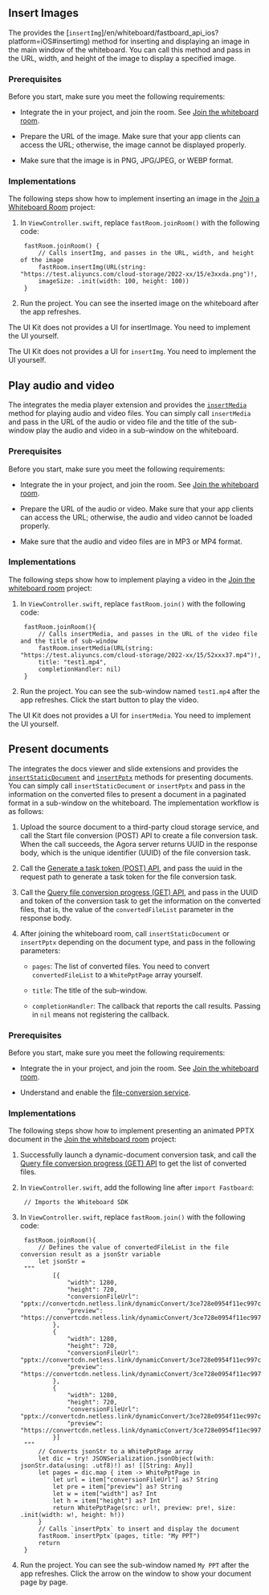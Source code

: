 <PlatformWrapper platform="ios">


## Insert Images

The <Vg k="UIK" /> provides the [`insertImg`]/en/whiteboard/fastboard_api_ios?platform=iOS#insertimg) method for inserting and displaying an image in the main window of the whiteboard. You can call this method and pass in the URL, width, and height of the image to display a specified image.

### Prerequisites

Before you start, make sure you meet the following requirements:

- Integrate the <Vg k="UIK" /> in your project, and join the room. See [Join the whiteboard room](../get-started/get-started-uikit#join-the-whiteboard-room).

- Prepare the URL of the image. Make sure that your app clients can access the URL; otherwise, the image cannot be displayed properly.

- Make sure that the image is in PNG, JPG/JPEG, or WEBP format.

### Implementations

The following steps show how to implement inserting an image in the [Join a Whiteboard Room](./join_whiteboard_room_ios_fastboard?platform=iOS) project:

1. In `ViewController.swift`, replace `fastRoom.joinRoom()` with the following code:

        fastRoom.joinRoom() {
            // Calls insertImg, and passes in the URL, width, and height of the image
            fastRoom.insertImg(URL(string: "https://test.aliyuncs.com/cloud-storage/2022-xx/15/e3xxda.png")!,
            imageSize: .init(width: 100, height: 100))
        }

2. Run the project. You can see the inserted image on the whiteboard after the app refreshes.

The UI Kit does not provides a UI for insertImage. You need to implement the UI yourself.

<div class = "alert note">The UI Kit does not provides a UI for <code>insertImg</code>. You need to implement the UI yourself.</div>

## Play audio and video

The <Vg k="UIK" /> integrates the media player extension and provides the [`insertMedia`](/en/whiteboard/fastboard_api_ios?platform=iOS#insertmedia) method for playing audio and video files. You can simply call `insertMedia` and pass in the URL of the audio or video file and the title of the sub-window play the audio and video in a sub-window on the whiteboard.

### Prerequisites

Before you start, make sure you meet the following requirements:

- Integrate the <Vg k="UIK" /> in your project, and join the room. See [Join the whiteboard room](../get-started/get-started-uikit#join-the-whiteboard-room).

- Prepare the URL of the audio or video. Make sure that your app clients can access the URL; otherwise, the audio and video cannot be loaded properly.

- Make sure that the audio and video files are in MP3 or MP4 format.

### Implementations

The following steps show how to implement playing a video in the [Join the whiteboard room](../get-started/get-started-uikit#join-the-whiteboard-room) project:

1. In `ViewController.swift`, replace `fastRoom.join()` with the following code:

        fastRoom.joinRoom(){
            // Calls insertMedia, and passes in the URL of the video file and the title of sub-window
            fastRoom.insertMedia(URL(string: "https://test.aliyuncs.com/cloud-storage/2022-xx/15/52xxx37.mp4")!,
            title: "test1.mp4",
            completionHandler: nil)
        }


2. Run the project. You can see the sub-window named `test1.mp4` after the app refreshes. Click the start button to play the video.

<div class = "alert note">The UI Kit does not provides a UI for <code>insertMedia</code>. You need to implement the UI yourself.</div>

## Present documents

The <Vg k="UIK" /> integrates the docs viewer and slide extensions and provides the [`insertStaticDocument`](/en/whiteboard/fastboard_api_ios?platform=iOS#insertstaticdocument) and [`insertPptx`](/en/whiteboard/fastboard_api_ios?platform=iOS#insertpptx) methods for presenting documents. You can simply call `insertStaticDocument` or `insertPptx` and pass in the information on the converted files to present a document in a paginated format in a sub-window on the whiteboard. The implementation workflow is as follows:

1. Upload the source document to a third-party cloud storage service, and call the Start file conversion (POST) API to create a file conversion task. When the call succeeds, the Agora server returns UUID in the response body, which is the unique identifier (UUID) of the file conversion task.

2. Call the [Generate a task token (POST) API](../develop/generate-token-rest#generate-a-task-token-post), and pass the uuid in the request path to generate a task token for the file conversion task.

3. Call the [Query file conversion progress (GET) API](../develop/generate-token-rest#query-the-progress-of-a-file-conversion-task), and pass in the UUID and token of the conversion task to get the information on the converted files, that is, the value of the `convertedFileList` parameter in the response body.

4. After joining the whiteboard room, call `insertStaticDocument` or `insertPptx` depending on the document type, and pass in the following parameters:

    - `pages`: The list of converted files. You need to convert `convertedFileList` to a `WhitePptPage` array yourself.

    - `title`: The title of the sub-window.

    - `completionHandler`: The callback that reports the call results. Passing in `nil` means not registering the callback.

### Prerequisites

Before you start, make sure you meet the following requirements:

- Integrate the <Vg k="UIK" /> in your project, and join the room. See [Join the whiteboard room](../get-started/get-started-uikit#join-the-whiteboard-room).

- Understand and enable the [file-conversion service](../reference/whiteboard-api/file-conversion).

### Implementations

The following steps show how to implement presenting an animated PPTX document in the [Join the whiteboard room](../get-started/get-started-uikit#join-the-whiteboard-room) project:

1. Successfully launch a dynamic-document conversion task, and call the [Query file conversion progress (GET) API](../reference/whiteboard-api/file-conversion#query-the-progress-of-a-file-conversion-task) to get the list of converted files.

2. In `ViewController.swift`, add the following line after `import Fastboard`:

        // Imports the Whiteboard SDK

3. In `ViewController.swift`, replace `fastRoom.join()` with the following code:

        fastRoom.joinRoom(){
            // Defines the value of convertedFileList in the file conversion result as a jsonStr variable
            let jsonStr =
        """
                [{
                    "width": 1280,
                    "height": 720,
                    "conversionFileUrl": "pptx://convertcdn.netless.link/dynamicConvert/3ce728e0954f11ec997c6580ac31fd96/1.slide",
                    "preview": "https://convertcdn.netless.link/dynamicConvert/3ce728e0954f11ec997c6580ac31fd96/preview/1.png"
                },
                {
                    "width": 1280,
                    "height": 720,
                    "conversionFileUrl": "pptx://convertcdn.netless.link/dynamicConvert/3ce728e0954f11ec997c6580ac31fd96/2.slide",
                    "preview": "https://convertcdn.netless.link/dynamicConvert/3ce728e0954f11ec997c6580ac31fd96/preview/2.png"
                },
                {
                    "width": 1280,
                    "height": 720,
                    "conversionFileUrl": "pptx://convertcdn.netless.link/dynamicConvert/3ce728e0954f11ec997c6580ac31fd96/3.slide",
                    "preview": "https://convertcdn.netless.link/dynamicConvert/3ce728e0954f11ec997c6580ac31fd96/preview/3.png"
                }]
        """
            // Converts jsonStr to a WhitePptPage array
            let dic = try! JSONSerialization.jsonObject(with: jsonStr.data(using: .utf8)!) as! [[String: Any]]
            let pages = dic.map { item -> WhitePptPage in
                let url = item["conversionFileUrl"] as? String
                let pre = item["preview"] as? String
                let w = item["width"] as? Int
                let h = item["height"] as? Int
                return WhitePptPage(src: url!, preview: pre!, size: .init(width: w!, height: h!))
            }
            // Calls `insertPptx` to insert and display the document
            fastRoom.`insertPptx`(pages, title: "My PPT")
            return
        }

4. Run the project. You can see the sub-window named `My PPT` after the app refreshes. Click the arrow on the window to show your document page by page.

</PlatformWrapper>